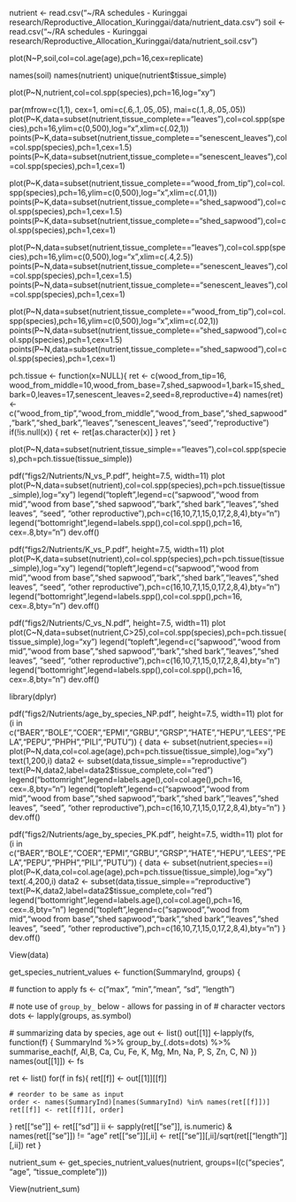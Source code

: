 nutrient <- read.csv("~/RA schedules - Kuringgai research/Reproductive_Allocation_Kuringgai/data/nutrient_data.csv")
soil <- read.csv("~/RA schedules - Kuringgai research/Reproductive_Allocation_Kuringgai/data/nutrient_soil.csv")

plot(N~P,soil,col=col.age(age),pch=16,cex=replicate)

names(soil)
names(nutrient)
unique(nutrient$tissue_simple)


plot(P~N,nutrient,col=col.spp(species),pch=16,log="xy")

par(mfrow=c(1,1), cex=1, omi=c(.6,.1,.05,.05), mai=c(.1,.8,.05,.05)) 
plot(P~K,data=subset(nutrient,tissue_complete=="leaves"),col=col.spp(species),pch=16,ylim=c(0,500),log="x",xlim=c(.02,1))
points(P~K,data=subset(nutrient,tissue_complete=="senescent_leaves"),col=col.spp(species),pch=1,cex=1.5)
points(P~K,data=subset(nutrient,tissue_complete=="senescent_leaves"),col=col.spp(species),pch=1,cex=1)

plot(P~K,data=subset(nutrient,tissue_complete=="wood_from_tip"),col=col.spp(species),pch=16,ylim=c(0,500),log="x",xlim=c(.01,1))
points(P~K,data=subset(nutrient,tissue_complete=="shed_sapwood"),col=col.spp(species),pch=1,cex=1.5)
points(P~K,data=subset(nutrient,tissue_complete=="shed_sapwood"),col=col.spp(species),pch=1,cex=1)

plot(P~N,data=subset(nutrient,tissue_complete=="leaves"),col=col.spp(species),pch=16,ylim=c(0,500),log="x",xlim=c(.4,2.5))
points(P~N,data=subset(nutrient,tissue_complete=="senescent_leaves"),col=col.spp(species),pch=1,cex=1.5)
points(P~N,data=subset(nutrient,tissue_complete=="senescent_leaves"),col=col.spp(species),pch=1,cex=1)

plot(P~N,data=subset(nutrient,tissue_complete=="wood_from_tip"),col=col.spp(species),pch=16,ylim=c(0,500),log="x",xlim=c(.02,1))
points(P~N,data=subset(nutrient,tissue_complete=="shed_sapwood"),col=col.spp(species),pch=1,cex=1.5)
points(P~N,data=subset(nutrient,tissue_complete=="shed_sapwood"),col=col.spp(species),pch=1,cex=1)

pch.tissue <- function(x=NULL){
  ret <- c(wood_from_tip=16, wood_from_middle=10,wood_from_base=7,shed_sapwood=1,bark=15,shed_bark=0,leaves=17,senescent_leaves=2,seed=8,reproductive=4)
  names(ret) <- c("wood_from_tip","wood_from_middle","wood_from_base","shed_sapwood","bark","shed_bark","leaves","senescent_leaves","seed","reproductive")
  if(!is.null(x)) {
    ret <- ret[as.character(x)]
  }
  ret
}

plot(P~N,data=subset(nutrient,tissue_simple=="leaves"),col=col.spp(species),pch=pch.tissue(tissue_simple))


pdf("figs2/Nutrients/N_vs_P.pdf", height=7.5, width=11)
plot
plot(P~N,data=subset(nutrient),col=col.spp(species),pch=pch.tissue(tissue_simple),log="xy")
legend("topleft",legend=c("sapwood","wood from mid","wood from base","shed sapwood","bark","shed bark","leaves","shed leaves", "seed", "other reproductive"),pch=c(16,10,7,1,15,0,17,2,8,4),bty="n")
legend("bottomright",legend=labels.spp(),col=col.spp(),pch=16, cex=.8,bty="n")
dev.off()

pdf("figs2/Nutrients/K_vs_P.pdf", height=7.5, width=11)
plot
plot(P~K,data=subset(nutrient),col=col.spp(species),pch=pch.tissue(tissue_simple),log="xy")
legend("topleft",legend=c("sapwood","wood from mid","wood from base","shed sapwood","bark","shed bark","leaves","shed leaves", "seed", "other reproductive"),pch=c(16,10,7,1,15,0,17,2,8,4),bty="n")
legend("bottomright",legend=labels.spp(),col=col.spp(),pch=16, cex=.8,bty="n")
dev.off()

pdf("figs2/Nutrients/C_vs_N.pdf", height=7.5, width=11)
plot
plot(C~N,data=subset(nutrient,C>25),col=col.spp(species),pch=pch.tissue(tissue_simple),log="xy")
legend("topleft",legend=c("sapwood","wood from mid","wood from base","shed sapwood","bark","shed bark","leaves","shed leaves", "seed", "other reproductive"),pch=c(16,10,7,1,15,0,17,2,8,4),bty="n")
legend("bottomright",legend=labels.spp(),col=col.spp(),pch=16, cex=.8,bty="n")
dev.off()


library(dplyr)

pdf("figs2/Nutrients/age_by_species_NP.pdf", height=7.5, width=11)
plot
for (i in c("BAER","BOLE","COER","EPMI","GRBU","GRSP","HATE","HEPU","LEES","PELA","PEPU","PHPH","PILI","PUTU")) {
data <- subset(nutrient,species==i)
plot(P~N,data,col=col.age(age),pch=pch.tissue(tissue_simple),log="xy")
text(1,200,i)
data2 <- subset(data,tissue_simple=="reproductive")
text(P~N,data2,label=data2$tissue_complete,col="red")
legend("bottomright",legend=labels.age(),col=col.age(),pch=16, cex=.8,bty="n")
legend("topleft",legend=c("sapwood","wood from mid","wood from base","shed sapwood","bark","shed bark","leaves","shed leaves", "seed", "other reproductive"),pch=c(16,10,7,1,15,0,17,2,8,4),bty="n")
}
dev.off()

pdf("figs2/Nutrients/age_by_species_PK.pdf", height=7.5, width=11)
plot
for (i in c("BAER","BOLE","COER","EPMI","GRBU","GRSP","HATE","HEPU","LEES","PELA","PEPU","PHPH","PILI","PUTU")) {
data <- subset(nutrient,species==i)
plot(P~K,data,col=col.age(age),pch=pch.tissue(tissue_simple),log="xy")
text(.4,200,i)
data2 <- subset(data,tissue_simple=="reproductive")
text(P~K,data2,label=data2$tissue_complete,col="red")
legend("bottomright",legend=labels.age(),col=col.age(),pch=16, cex=.8,bty="n")
legend("topleft",legend=c("sapwood","wood from mid","wood from base","shed sapwood","bark","shed bark","leaves","shed leaves", "seed", "other reproductive"),pch=c(16,10,7,1,15,0,17,2,8,4),bty="n")
}
dev.off()



View(data)

get_species_nutrient_values <- function(SummaryInd, groups) {

  # function to apply
  fs <- c("max", "min","mean", "sd", "length")

  # note use of `group_by_` below - allows for passing in of
  # character vectors
  dots <-  lapply(groups, as.symbol)

  # summarizing data by species, age
  out <- list()
  out[[1]] <-lapply(fs, function(f) {
    SummaryInd %>%
    group_by_(.dots=dots) %>%
    summarise_each(f, Al,B, Ca, Cu, Fe, K, Mg, Mn, Na, P, S, Zn, C, N)
  })
  names(out[[1]]) <- fs

 
 ret <- list()
  for(f in fs){
    ret[[f]] <- out[[1]][[f]]

    # reorder to be same as input
    order <- names(SummaryInd)[names(SummaryInd) %in% names(ret[[f]])]
    ret[[f]] <- ret[[f]][, order]
  }
  ret[["se"]] <- ret[["sd"]]
  ii <- sapply(ret[["se"]], is.numeric) & names(ret[["se"]]) != "age"
  ret[["se"]][,ii] <- ret[["se"]][,ii]/sqrt(ret[["length"]][,ii])
  ret
}

nutrient_sum <- get_species_nutrient_values(nutrient, groups=I(c("species", "age", "tissue_complete")))

View(nutrient_sum)
